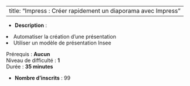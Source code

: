 
---
title: "Impress : Créer rapidement un diaporama avec Impress"
---


- **Description** : <ol>
<li>Automatiser la création d'une présentation</li>
<li>Utiliser un modèle de présentation Insee</li>
</ol>
<p>Prérequis : <strong>Aucun</strong><br>Niveau de difficulté : <strong>1</strong><br>Durée : <strong>35 minutes</strong></p>
- **Nombre d'inscrits** : 99
